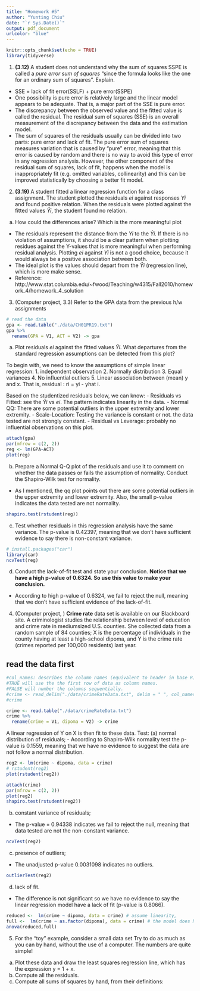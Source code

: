 ```yaml
---
title: "Homework #5"
author: "Yunting Chiu"
date: "`r Sys.Date()`"
output: pdf_document
urlcolor: "blue"
---
```


```r
knitr::opts_chunk$set(echo = TRUE)
library(tidyverse)
```

1. **(3.12)** A student does not understand why the sum of squares SSPE is called a *pure error sum
of squares* “since the formula looks like the one for an ordinary sum of squares”. Explain.
- SSE = lack of fit error(SSLF) + pure error(SSPE)
- One possibility is pure error is relatively large and the linear model appears to be adequate. That is, a major part of the SSE is pure error.
- The discrepancy between the observed value and the fitted value is called the residual. The residual sum of squares (SSE) is an overall measurement of the discrepancy between the data and the estimation model. 
- The sum of squares of the residuals usually can be divided into two parts: pure error and lack of fit. The pure error sum of squares measures variation that is caused by “pure” error, meaning that this error is caused by random and there is no way to avoid this type of error in any regression analysis. However, the other component of the residual sum of squares, lack of fit, happens when the model is inappropriately fit (e.g. omitted variables, collinearity) and this can be improved statistically by choosing a better fit model.


2. **(3.19)** A student fitted a linear regression function for a class assignment. The student plotted the residuals $ei$ against responses $Yi$ and found positive relation. When the residuals were plotted against the fitted values $\hat{Y}i$, the student found no relation.

(a) How could the differences arise? Which is the more meaningful plot
- The residuals represent the distance from the $Yi$ to the $\hat{Y}i$. If there is no violation of assumptions, it should be a clear pattern when plotting residues against the Y-values that is more meaningful when performing residual analysis. Plotting $ei$ against $Yi$ is not a good choice, because it would always be a positive association between both.
- The ideal plot is the values should depart from the $\hat{Y}i$ (regression line), which is more make sense.
- Reference: http://www.stat.columbia.edu/~fwood/Teaching/w4315/Fall2010/homework_4/homework_4_solution

3. (Computer project, 3.3) Refer to the GPA data from the previous h/w assignments
```r
# read the data
gpa <- read.table("./data/CH01PR19.txt")
gpa %>%
  rename(GPA = V1, ACT = V2) -> gpa
```
(a) Plot residuals $ei$ against the fitted values $\hat{Y}i$. What departures from the standard regression assumptions can be detected from this plot?

To begin with, we need to know the assumptions of simple linear regression:
  1. independent observation
  2. Normally distribution
  3. Equal variances
  4. No influential outliers
  5. Linear association between (mean) y and x. That is, residual : ri = yi - yhat i.
  
Based on the studentized residuals below, we can know:
- Residuals vs Fitted: see the $\hat{Y}i$ vs $ei$. The pattern indicates linearity in the data.
- Normal QQ: There are some potential outliers in the upper extremity and lower extremity.
- Scale-Location: Testing the variance is constant or not. the data tested are not strongly constant.
- Residual vs Leverage: probably no influential observations on this plot.
```r
attach(gpa)
par(mfrow = c(2, 2))
reg <- lm(GPA~ACT)
plot(reg)
```

(b) Prepare a Normal Q-Q plot of the residuals and use it to comment on whether the data passes or fails the assumption of normality. Conduct the Shapiro-Wilk test for normality.
- As I mentioned, the qq plot points out there are some potential outliers in the upper extremity and lower extremity. Also, the small p-value indicates the data tested are not normality. 
```r
shapiro.test(rstudent(reg))
```

(c) Test whether residuals in this regression analysis have the same variance.
The p-value is 0.42397, meaning that we don't have sufficient evidence to say there is non-constant variance.
```r
# install.packages("car")
library(car)
ncvTest(reg)
```

(d) Conduct the lack-of-fit test and state your conclusion.
**Notice that we have a high p-value of 0.6324. So use this value to make your conclusion.**
- According to high p-value of 0.6324, we fail to reject the null, meaning that we don't have sufficient evidence of the lack-of-fit.

4. (Computer project, ) **Crime rate** data set is available on our Blackboard site.
A criminologist studies the relationship between level of education and crime rate in mediumsized U.S. counties. She collected data from a random sample of 84 counties; X is the percentage of individuals in the county having at least a high-school dipoma, and Y is the crime rate (crimes reported per 100,000 residents) last year.

## read the data first
```r
#col_names: describes the column names (equivalent to header in base R). It has three possible values:
#TRUE will use the the first row of data as column names.
#FALSE will number the columns sequentially.
#crime <- read_delim("./data/crimeRateData.txt", delim = " ", col_names = FALSE)
#crime

crime <- read.table("./data/crimeRateData.txt")
crime %>%
  rename(crime = V1, dipoma = V2) -> crime
```
A linear regression of Y on X is then fit to these data. Test:
(a) normal distribution of residuals;
- According to Shapiro-Wilk normality test the p-value is 0.1559, meaning that we have no evidence to suggest the data are not follow a normal distribution.
```r
reg2 <- lm(crime ~ dipoma, data = crime)
# rstudent(reg2)
plot(rstudent(reg2))

attach(crime)
par(mfrow = c(2, 2))
plot(reg2)
shapiro.test(rstudent(reg2))
```
(b) constant variance of residuals;
- The p-value = 0.94338 indicates we fail to reject the null, meaning that data tested are not the non-constant variance. 
```r
ncvTest(reg2)
```
(c) presence of outliers;
- The unadjusted p-value 0.0031098 indicates no outliers.
```r
outlierTest(reg2)
```
(d) lack of fit.
- The difference is not significant so we have no evidence to say the linear regression model have a lack of fit (p-value is 0.8066).
```r
reduced <-  lm(crime ~ dipoma, data = crime) # assume linearity,
full <-  lm(crime ~ as.factor(dipoma), data = crime) # the model does NOT assume linearity
anova(reduced,full) 
```

5. For the “toy” example, consider a small data set
Try to do as much as you can by hand, without the use of a computer. The numbers are quite simple!
(a) Plot these data and draw the least squares regression line, which has the expression y = 1 + x.
(b) Compute all the residuals.
(c) Compute all sums of squares by hand, from their definitions:

